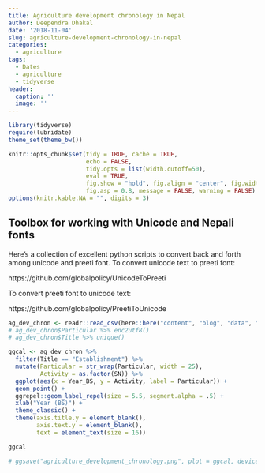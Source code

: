 ```yaml
---
title: Agriculture development chronology in Nepal
author: Deependra Dhakal
date: '2018-11-04'
slug: agriculture-development-chronology-in-nepal
categories:
  - agriculture
tags:
  - Dates
  - agriculture
  - tidyverse
header:
  caption: ''
  image: ''
---
```


```r
library(tidyverse)
require(lubridate)
theme_set(theme_bw())

knitr::opts_chunk$set(tidy = TRUE, cache = TRUE, 
                      echo = FALSE, 
                      tidy.opts = list(width.cutoff=50), 
                      eval = TRUE, 
                      fig.show = "hold", fig.align = "center", fig.width = 10,
                      fig.asp = 0.8, message = FALSE, warning = FALSE)
options(knitr.kable.NA = "", digits = 3)
```

## Toolbox for working with Unicode and Nepali fonts

Here's a collection of excellent python scripts to convert back and forth among unicode and preeti font. To convert unicode text to preeti font:

https://github.com/globalpolicy/UnicodeToPreeti

To convert preeti font to unicode text:

https://github.com/globalpolicy/PreetiToUnicode

```r

ag_dev_chron <- readr::read_csv(here::here("content", "blog", "data", "agriculture_development_chronology.csv"), col_names = T)
# ag_dev_chron$Particular %>% enc2utf8()
# ag_dev_chron$Title %>% unique()

ggcal <- ag_dev_chron %>% 
  filter(Title == "Establishment") %>% 
  mutate(Particular = str_wrap(Particular, width = 25), 
         Activity = as.factor(SN)) %>% 
  ggplot(aes(x = Year_BS, y = Activity, label = Particular)) +
  geom_point() +
  ggrepel::geom_label_repel(size = 5.5, segment.alpha = .5) +
  xlab("Year (BS)") +
  theme_classic() +
  theme(axis.title.y = element_blank(), 
        axis.text.y = element_blank(),
        text = element_text(size = 16))

ggcal

# ggsave("agriculture_development_chronology.png", plot = ggcal, device = "png", width = 12, height = 10, units = "in", dpi = 250)

```


